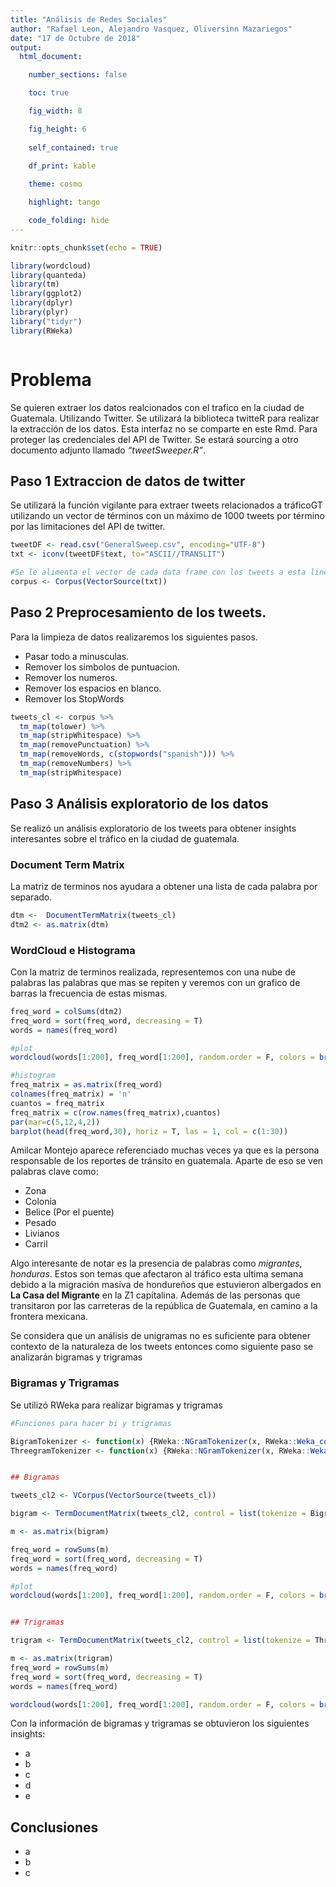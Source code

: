 ```yaml
---
title: "Análisis de Redes Sociales"
author: "Rafael Leon, Alejandro Vasquez, Oliversinn Mazariegos"
date: "17 de Octubre de 2018"
output: 
  html_document:

    number_sections: false

    toc: true

    fig_width: 8

    fig_height: 6
    
    self_contained: true
    
    df_print: kable

    theme: cosmo

    highlight: tango

    code_folding: hide
---
```


```r
knitr::opts_chunk$set(echo = TRUE)

library(wordcloud)
library(quanteda)
library(tm)
library(ggplot2)
library(dplyr)
library(plyr)
library("tidyr")
library(RWeka)



```

# Problema
Se quieren extraer los datos realcionados con el trafico en la ciudad de Guatemala. Utilizando Twitter. Se utilizará la biblioteca twitteR para realizar la extracción de los datos. Esta interfaz no se comparte en este Rmd. Para proteger las credenciales del API de Twitter. Se estará sourcing a otro documento adjunto llamado *"tweetSweeper.R"*. 

## Paso 1 Extraccion de datos de twitter

Se utilizará la función vigilante para extraer tweets relacionados a tráficoGT utilizando un vector de términos con un máximo de 1000 tweets por término por las limitaciones del API de twitter.

```r
tweetDF <- read.csv("GeneralSweep.csv", encoding="UTF-8")
txt <- iconv(tweetDF$text, to="ASCII//TRANSLIT")

#Se le alimenta el vector de cada data frame con los tweets a esta linea para generar diferentes wordclouds
corpus <- Corpus(VectorSource(txt))
```


## Paso 2 Preprocesamiento de los tweets.

Para la limpieza de datos realizaremos los siguientes pasos.  

* Pasar todo a minusculas.
* Remover los simbolos de puntuacion.
* Remover los numeros.  
* Remover los espacios en blanco.  
* Remover los StopWords


```r
tweets_cl <- corpus %>% 
  tm_map(tolower) %>% 
  tm_map(stripWhitespace) %>% 
  tm_map(removePunctuation) %>% 
  tm_map(removeWords, c(stopwords("spanish"))) %>% 
  tm_map(removeNumbers) %>% 
  tm_map(stripWhitespace)
```

## Paso 3 Análisis exploratorio de los datos

Se realizó un análisis exploratorio de los tweets para obtener insights interesantes sobre el tráfico en la ciudad de guatemala.

### Document Term Matrix

La matriz de terminos nos ayudara a obtener una lista de cada palabra por separado.

```r
dtm <-  DocumentTermMatrix(tweets_cl)
dtm2 <- as.matrix(dtm)
```


### WordCloud e Histograma

Con la matriz de terminos realizada, representemos con una nube de palabras las palabras que mas se repiten y veremos con un grafico de barras la frecuencia de estas mismas.

```r
freq_word = colSums(dtm2)
freq_word = sort(freq_word, decreasing = T)
words = names(freq_word)

#plot
wordcloud(words[1:200], freq_word[1:200], random.order = F, colors = brewer.pal(8,'Dark2'))

#histogram
freq_matrix = as.matrix(freq_word)
colnames(freq_matrix) = 'n'
cuantos = freq_matrix
freq_matrix = c(row.names(freq_matrix),cuantos)
par(mar=c(5,12,4,2))
barplot(head(freq_word,30), horiz = T, las = 1, col = c(1:30))

```

Amilcar Montejo aparece referenciado muchas veces ya que es la persona responsable de los reportes de tránsito en guatemala. Aparte de eso se ven palabras clave como:  

* Zona  
* Colonia
* Belice (Por el puente)
* Pesado  
* Livianos  
* Carril  


Algo interesante de notar es la presencia de palabras como *migrantes*, *honduras*. Estos son temas que afectaron al tráfico esta ultima semana debido a la migración masiva de hondureños que estuvieron albergados en **La Casa del Migrante** en la Z1 capitalina. Además de las personas que transitaron por las carreteras de la república de Guatemala, en camino a la frontera mexicana.

Se considera que un análisis de unigramas no es suficiente para obtener contexto de la naturaleza de los tweets entonces como siguiente paso se analizarán bigramas y trigramas

### Bigramas y Trigramas
Se utilizó RWeka para realizar bigramas y trigramas

```r
#Funciones para hacer bi y trigramas

BigramTokenizer <- function(x) {RWeka::NGramTokenizer(x, RWeka::Weka_control(min=2, max=2))}
ThreegramTokenizer <- function(x) {RWeka::NGramTokenizer(x, RWeka::Weka_control(min=3, max=3))}


## Bigramas

tweets_cl2 <- VCorpus(VectorSource(tweets_cl))

bigram <- TermDocumentMatrix(tweets_cl2, control = list(tokenize = BigramTokenizer))

m <- as.matrix(bigram)

freq_word = rowSums(m)
freq_word = sort(freq_word, decreasing = T)
words = names(freq_word)

#plot
wordcloud(words[1:200], freq_word[1:200], random.order = F, colors = brewer.pal(8,'Dark2'))


## Trigramas

trigram <- TermDocumentMatrix(tweets_cl2, control = list(tokenize = ThreegramTokenizer))

m <- as.matrix(trigram)
freq_word = rowSums(m)
freq_word = sort(freq_word, decreasing = T)
words = names(freq_word)

wordcloud(words[1:200], freq_word[1:200], random.order = F, colors = brewer.pal(8,'Dark2'))

```

Con la información de bigramas y trigramas se obtuvieron los siguientes insights:

* a  
* b  
* c  
* d  
* e 

## Conclusiones

* a
* b
* c